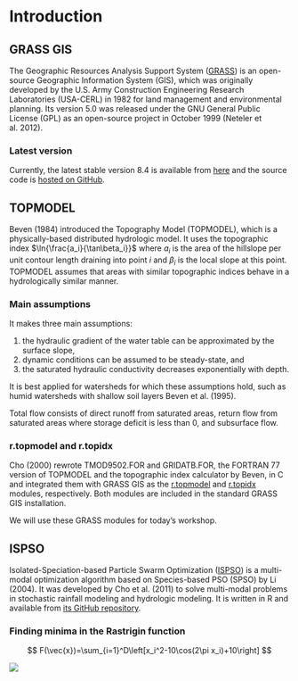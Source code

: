 # Introduction {.unnumbered #sec-introduction}

## GRASS GIS

The Geographic Resources Analysis Support System ([GRASS](https://grass.osgeo.org/)) is an open-source Geographic Information System (GIS), which was originally developed by the U.S. Army Construction Engineering Research Laboratories (USA-CERL) in 1982 for land management and environmental planning. Its version 5.0 was released under the GNU General Public License (GPL) as an open-source project in October 1999 (Neteler et al. 2012).

### Latest version

Currently, the latest stable version 8.4 is available from [here](https://grass.osgeo.org/download/) and the source code is [hosted on GitHub](https://github.com/OSGeo/grass).

## TOPMODEL

Beven (1984) introduced the Topography Model (TOPMODEL), which is a physically-based distributed hydrologic model. It uses the topographic index $\ln{\frac{a_i}{\tan\beta_i}}$ where $a_i$ is the area of the hillslope per unit contour length draining into point $i$ and $\beta_i$ is the local slope at this point. TOPMODEL assumes that areas with similar topographic indices behave in a hydrologically similar manner.

### Main assumptions

It makes three main assumptions:

1. the hydraulic gradient of the water table can be approximated by the surface slope,
2. dynamic conditions can be assumed to be steady-state, and
3. the saturated hydraulic conductivity decreases exponentially with depth.

It is best applied for watersheds for which these assumptions hold, such as humid watersheds with shallow soil layers Beven et al. (1995).

Total flow consists of direct runoff from saturated areas, return flow from saturated areas where storage deficit is less than 0, and subsurface flow.

### r.topmodel and r.topidx

Cho (2000) rewrote TMOD9502.FOR and GRIDATB.FOR, the FORTRAN 77 version of TOPMODEL and the topographic index calculator by Beven, in C and integrated them with GRASS GIS as the [r.topmodel](https://grass.osgeo.org/grass-stable/manuals/r.topmodel.html) and [r.topidx](https://grass.osgeo.org/grass-stable/manuals/r.topidx.html) modules, respectively. Both modules are included in the standard GRASS GIS installation.

We will use these GRASS modules for today's workshop.

## ISPSO

Isolated-Speciation-based Particle Swarm Optimization ([ISPSO](https://idea.isnew.info/ispso.html)) is a multi-modal optimization algorithm based on Species-based PSO (SPSO) by Li (2004). It was developed by Cho et al. (2011) to solve multi-modal problems in stochastic rainfall modeling and hydrologic modeling. It is written in R and available from [its GitHub repository](https://github.com/HuidaeCho/ispso).

### Finding minima in the Rastrigin function

$$
F(\vec{x})=\sum_{i=1}^D\left[x_i^2-10\cos(2\pi x_i)+10\right]
$$

![](images/rastrigin.gif){.align-center}

